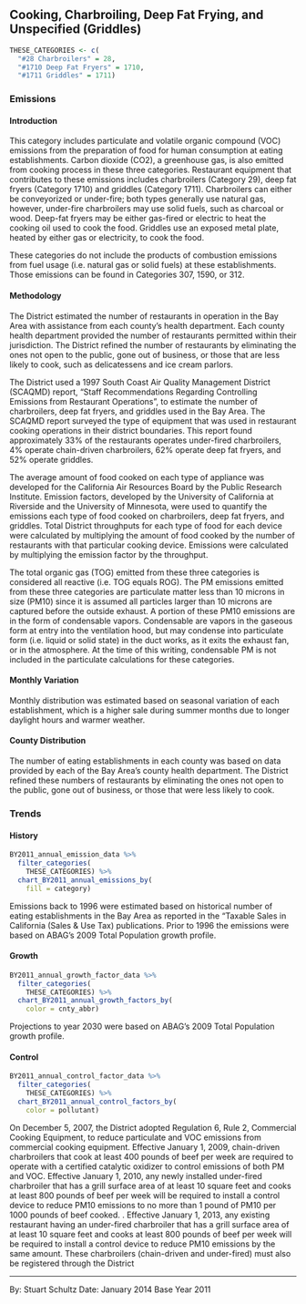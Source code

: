 ## Cooking, Charbroiling, Deep Fat Frying, and Unspecified (Griddles)

```r
THESE_CATEGORIES <- c(
  "#28 Charbroilers" = 28,
  "#1710 Deep Fat Fryers" = 1710,
  "#1711 Griddles" = 1711)
```

### Emissions

#### Introduction {-}

This category includes particulate and volatile organic compound (VOC) emissions from the preparation of food for human consumption at eating establishments. Carbon dioxide (CO2), a greenhouse gas, is also emitted from cooking process in these three categories. Restaurant equipment that contributes to these emissions includes charbroilers (Category 29), deep fat fryers (Category 1710) and griddles (Category 1711). Charbroilers can either be conveyorized or under-fire; both types generally use natural gas, however, under-fire charbroilers may use solid fuels, such as charcoal or wood. Deep-fat fryers may be either gas-fired or electric to heat the cooking oil used to cook the food. Griddles use an exposed metal plate, heated by either gas or electricity, to cook the food.

These categories do not include the products of combustion emissions from fuel usage (i.e. natural gas or solid fuels) at these establishments. Those emissions can be found in Categories 307, 1590, or 312.

#### Methodology {-}

The District estimated the number of restaurants in operation in the Bay Area with assistance from each county’s health department. Each county health department provided the number of restaurants permitted within their jurisdiction. The District refined the number of restaurants by eliminating the ones not open to the public, gone out of business, or those that are less likely to cook, such as delicatessens and ice cream parlors.

The District used a 1997 South Coast Air Quality Management District (SCAQMD) report, “Staff Recommendations Regarding Controlling Emissions from Restaurant Operations”, to estimate the number of charbroilers, deep fat fryers, and griddles used in the Bay Area. The SCAQMD report surveyed the type of equipment that was used in restaurant cooking operations in their district boundaries. This report found approximately 33% of the restaurants operates under-fired charbroilers, 4% operate chain-driven charbroilers, 62% operate deep fat fryers, and 52% operate griddles.

The average amount of food cooked on each type of appliance was developed for the California Air Resources Board by the Public Research Institute. Emission factors, developed by the University of California at Riverside and the University of Minnesota, were used to quantify the emissions each type of food cooked on charbroilers, deep fat fryers, and griddles. Total District throughputs for each type of food for each device were calculated by multiplying the amount of food cooked by the number of restaurants with that particular cooking device. Emissions were calculated by multiplying the emission factor by the throughput.

The total organic gas (TOG) emitted from these three categories is considered all reactive (i.e. TOG equals ROG). The PM emissions emitted from these three categories are particulate matter less than 10 microns in size (PM10) since it is assumed all particles larger than 10 microns are captured before the outside exhaust. A portion of these PM10 emissions are in the form of condensable vapors. Condensable are vapors in the gaseous form at entry into the ventilation hood, but may condense into particulate form (i.e. liquid or solid state) in the duct works, as it exits the exhaust fan, or in the atmosphere. At the time of this writing, condensable PM is not included in the particulate calculations for these categories.

#### Monthly Variation {-}

Monthly distribution was estimated based on seasonal variation of each establishment, which is a higher sale during summer months due to longer daylight hours and warmer weather.

#### County Distribution {-}

The number of eating establishments in each county was based on data provided by each of the Bay Area’s county health department. The District refined these numbers of restaurants by eliminating the ones not open to the public, gone out of business, or those that were less likely to cook.

### Trends

#### History {-}

```r
BY2011_annual_emission_data %>%
  filter_categories(
    THESE_CATEGORIES) %>%
  chart_BY2011_annual_emissions_by(
    fill = category)
```

Emissions back to 1996 were estimated based on historical number of eating establishments in the Bay Area as reported in the “Taxable Sales in California (Sales & Use Tax) publications. Prior to 1996 the emissions were based on ABAG’s 2009 Total Population growth profile.

#### Growth {-}

```r
BY2011_annual_growth_factor_data %>%
  filter_categories(
    THESE_CATEGORIES) %>%
  chart_BY2011_annual_growth_factors_by(
    color = cnty_abbr)
```

Projections to year 2030 were based on ABAG’s 2009 Total Population growth profile.

#### Control {-}

```r
BY2011_annual_control_factor_data %>%
  filter_categories(
    THESE_CATEGORIES) %>%
  chart_BY2011_annual_control_factors_by(
    color = pollutant)
```

On December 5, 2007, the District adopted Regulation 6, Rule 2, Commercial Cooking Equipment, to reduce particulate and VOC emissions from commercial cooking equipment. Effective January 1, 2009, chain-driven charbroilers that cook at least 400 pounds of beef per week are required to operate with a certified catalytic oxidizer to control emissions of both PM and VOC. Effective January 1, 2010, any newly installed under-fired charbroiler that has a grill surface area of at least 10 square feet and cooks at least 800 pounds of beef per week will be required to install a control device to reduce PM10 emissions to no more than 1 pound of PM10 per 1000 pounds of beef cooked. . Effective January 1, 2013, any existing restaurant having an under-fired charbroiler that has a grill surface area of at least 10 square feet and cooks at least 800 pounds of beef per week will be required to install a control device to reduce PM10 emissions by the same amount. These charbroilers (chain-driven and under-fired) must also be registered through the District

***

By: Stuart Schultz 
Date: January 2014 
Base Year 2011
